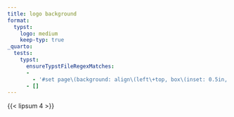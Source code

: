 ```yaml
---
title: logo background
format:
  typst:
    logo: medium
    keep-typ: true
_quarto:
  tests:
    typst:
      ensureTypstFileRegexMatches:
      -
        - '#set page\(background: align\(left\+top, box\(inset: 0.5in, image\("posit-logo-2024.svg", width: 2in\)\)\)\)'
      - []
---
```


{{< lipsum 4 >}}

